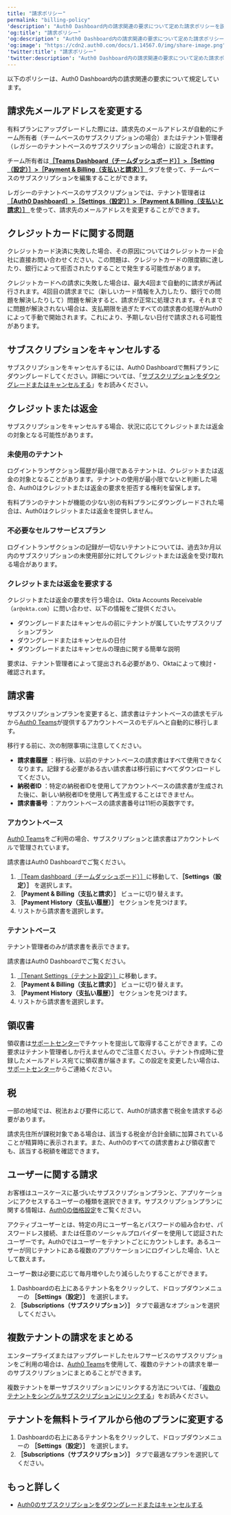 ```yaml
---
title: "請求ポリシー"
permalink: "billing-policy"
'description': "Auth0 Dashboard内の請求関連の要求について定めた請求ポリシーを説明します"
'og:title': "請求ポリシー"
'og:description': "Auth0 Dashboard内の請求関連の要求について定めた請求ポリシーを説明します"
'og:image': "https://cdn2.auth0.com/docs/1.14567.0/img/share-image.png"
'twitter:title': "請求ポリシー"
'twitter:description': "Auth0 Dashboard内の請求関連の要求について定めた請求ポリシーを説明します"
---
```


以下のポリシーは、<Tooltip data-tooltip-id="react-containers-DefinitionTooltip-0" href="/docs/ja-jp/glossary?term=auth0-dashboard" tip="Auth0 Dashboard: サービスを構成するためのAuth0の主製品。" cta="用語集の表示">Auth0 Dashboard</Tooltip>内の請求関連の要求について規定しています。

## 請求先メールアドレスを変更する

有料プランにアップグレードした際には、請求先のメールアドレスが自動的にチーム所有者（チーム​ベースのサブスクリプションの場合）またはテナント管理者（レガシーのテナントベースのサブスクリ​プションの場合）に設定されます。

チーム所有者は[**［Teams Dashboard（チームダッシュボード）］>［Setting（設定）］>［Payment & Billing（支払いと請求）］** ](https://manage.auth0.com/#/tenant/)タブを使って、チームベースのサブスクリプションを編集する​ことができます。

レガシーのテナントベースのサブスクリプションでは、テナント管理者は[**［Auth0 Dashboard］>［Settings（設定）］>［Payment & Billing（支払いと請求）］** ](https://manage.auth0.com/#/tenant/)を使って、請求先のメールアドレスを変更することができま​す。

## クレジットカードに関する問題

クレジットカード決済に失敗した場合、その原因についてはクレジットカード会社に直接お問い合わせください。この問題は、クレジットカードの限度額に達したり、銀行によって拒否されたりすることで発生する可能性があります。

クレジットカードへの請求に失敗した場合は、最大4回まで自動的に請求が再試行されます。4回目の請求までに（新しいカード情報を入力したり、銀行での問題を解決したりして）問題を解決すると、請求が正常に処理されます。それまでに問題が解決されない場合は、支払期限を過ぎたすべての請求書の処理がAuth0によって手動で開始されます。これにより、予期しない日付で請求される可能性があります。

## サブスクリプションをキャンセルする

サブスクリプションをキャンセルするには、Auth0 Dashboardで無料プランにダウングレードしてください。詳細については、「[サブスクリプションをダウングレードまたはキャンセルする](/docs/ja-jp/troubleshoot/customer-support/manage-subscriptions/downgrade-or-cancel-subscriptions)」をお読みください。

## クレジットまたは返金

サブスクリプションをキャンセルする場合、状況に応じてクレジットまたは返金の対象となる可能性があります。

### 未使用のテナント

ログイントランザクション履歴が最小限であるテナントは、クレジットまたは返金の対象となることがあります。テナントの使用が最小限でないと判断した場合、Auth0はクレジットまたは返金の要求を拒否する権利を留保します。

有料プランのテナントが機能の少ない別の有料プランにダウングレードされた場合は、Auth0はクレジットまたは返金を提供しません。

### 不必要なセルフサービスプラン

ログイントランザクションの記録が一切ないテナントについては、過去3か月以内のサブスクリプションの未使用部分に対してクレジットまたは返金を受け取れる場合があります。

### クレジットまたは返金を要求する

クレジットまたは返金の要求を行う場合は、Okta Accounts Receivable（`ar@okta.com`）に問い合わせ、以下の情報をご提供ください。

* ダウングレードまたはキャンセルの前にテナントが属していたサブスクリプションプラン
* ダウングレードまたはキャンセルの日付
* ダウングレードまたはキャンセルの理由に関する簡単な説明

要求は、テナント管理者によって提出される必要があり、Oktaによって検討・確認されます。

## 請求書

<Warning>

サブスクリプションプランを変更すると、請求書はテナントベースの請求モデルから[Auth0 Teams](/docs/ja-jp/get-started/auth0-teams)が提供するアカウントベースのモデルへと自動的に移行します。

移行する前に、次の制限事項に注意してください。

* **請求書履歴** ：移行後、以前のテナントベースの請求書はすべて使用できなくなります。記録する必要がある古い請求書は移行前にすべてダウンロードしてください。
* **納税者ID** ：特定の納税者IDを使用してアカウントベースの請求書が生成された後に、新しい納税者IDを使用して再生成することはできません。
* **請求書番号** ：アカウントベースの請求書番号は11桁の英数字です。

</Warning>

### アカウントベース

[Auth0 Teams](/docs/ja-jp/get-started/auth0-teams)をご利用の場合、サブスクリプションと請求書はアカウントレベルで管理されています。

請求書はAuth0 Dashboardでご覧ください。

1. [［Team dashboard（チームダッシュボード）］](/docs/ja-jp/get-started/auth0-teams/tenant-management)に移動して、**［Settings（設定）］** を選択します。
2. **［Payment & Billing（支払と請求）］** ビューに切り替えます。
3. **［Payment History（支払い履歴）］** セクションを見つけます。
4. リストから請求書を選択します。

### テナントベース

<Callout icon="file-lines" color="#0EA5E9" iconType="regular">

テナント管理者のみが請求書を表示できます。

</Callout>

請求書はAuth0 Dashboardでご覧ください。

1. [［Tenant Settings（テナント設定）］](https://manage.auth0.com/#/tenant)に移動します。
2. **［Payment & Billing（支払と請求）］** ビューに切り替えます。
3. **［Payment History（支払い履歴）］** セクションを見つけます。
4. リストから請求書を選択します。

## 領収書

領収書は[サポートセンター](https://support.auth0.com)でチケットを提出して取得することができます。この要求はテナント管理者しか行えませんのでご注意ください。テナント作成時に登録したメールアドレス宛てに領収書が届きます。この設定を変更したい場合は、[サポートセンター](https://support.auth0.com)からご連絡ください。

## 税

一部の地域では、税法および要件に応じて、Auth0が請求書で税金を請求する必要があります。

請求先住所が課税対象である場合は、該当する税金が合計金額に加算されていることが精算時に表示されます。また、Auth0のすべての請求書および領収書でも、該当する税額を確認できます。

## ユーザーに関する請求

お客様はユースケースに基づいたサブスクリプションプランと、アプリケーションにアクセスするユーザーの種類を選択できます。サブスクリプションプランに関する情報は、[Auth0の価格設定](https://auth0.com/pricing/)をご覧ください。

アクティブユーザーとは、特定の月にユーザー名とパスワードの組み合わせ、パスワードレス接続、または任意のソーシャルプロバイダーを使用して認証されたユーザーです。Auth0ではユーザーをテナントごとにカウントします。あるユーザーが同じテナントにある複数のアプリケーションにログインした場合、1人として数えます。

ユーザー数は必要に応じて毎月増やしたり減らしたりすることができます。

1. Dashboardの右上にあるテナント名をクリックして、ドロップダウンメニューの **［Settings（設定）］** を選択します。
2. **［Subscriptions（サブスクリプション）］** タブで最適なオプションを選択してください。

## 複数テナントの請求をまとめる

エンタープライズまたはアップグレードしたセルフサービスのサブスクリプションをご利用の場合は、[Auth0 Teams](/docs/ja-jp/get-started/auth0-teams)を使用して、複数のテナントの請求を単一のサブスクリプションにまとめることができます。

複数テナントを単一サブスクリプションにリンクする方法については、「[複数のテナントをシングルサブスクリプションにリンクする](/docs/ja-jp/get-started/auth0-overview/create-tenants/child-tenants)」をお読みください。

## テナントを無料トライアルから他のプランに変更する

1. Dashboardの右上にあるテナント名をクリックして、ドロップダウンメニューの **［Settings（設定）］** を選択します。
2. **［Subscriptions（サブスクリプション）］** タブで最適なプランを選択してください。

## もっと詳しく

* [Auth0のサブスクリプションをダウングレードまたはキャンセルする](/docs/ja-jp/troubleshoot/customer-support/manage-subscriptions/downgrade-or-cancel-subscriptions)